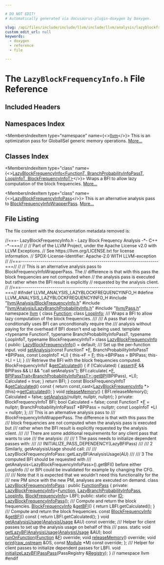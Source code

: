 ```yaml
---

# DO NOT EDIT!
# Automatically generated via docusaurus-plugin-doxygen by Doxygen.

slug: /api/files/include/include/llvm/include/llvm/analysis/lazyblockfrequencyinfo-h
custom_edit_url: null
keywords:
  - doxygen
  - reference
  - file

---
```





# The `LazyBlockFrequencyInfo.h` File Reference

<DoxygenPage pluginConfig={pluginConfig}>



## Included Headers

<IncludesList>
<IncludesListItem
  filePath="llvm/Analysis/BlockFrequencyInfo.h"
  permalink="/docs/api/files/include/include/llvm/include/llvm/analysis/blockfrequencyinfo-h"
  isLocal="true" />
<IncludesListItem
  filePath="llvm/Analysis/LazyBranchProbabilityInfo.h"
  permalink="/docs/api/files/include/include/llvm/include/llvm/analysis/lazybranchprobabilityinfo-h"
  isLocal="true" />
<IncludesListItem
  filePath="llvm/Pass.h"
  permalink="/docs/api/files/include/include/llvm/pass-h"
  isLocal="true" />
</IncludesList>

## Namespaces Index

<MembersIndex>

<MembersIndexItem
  type="namespace"
  name={<><a href="/docs/api/namespaces/llvm">llvm</a></>}>
This is an optimization pass for GlobalISel generic memory operations. <a href="/docs/api/namespaces/llvm/#details">More...</a>
</MembersIndexItem>

</MembersIndex>

## Classes Index

<MembersIndex>

<MembersIndexItem
  type="class"
  name={<><a href="/docs/api/classes/llvm/lazyblockfrequencyinfo">LazyBlockFrequencyInfo&lt;FunctionT, BranchProbabilityInfoPassT, LoopInfoT, BlockFrequencyInfoT&gt;</a></>}>
Wraps a BFI to allow lazy computation of the block frequencies. <a href="/docs/api/classes/llvm/lazyblockfrequencyinfo/#details">More...</a>
</MembersIndexItem>

<MembersIndexItem
  type="class"
  name={<><a href="/docs/api/classes/llvm/lazyblockfrequencyinfopass">LazyBlockFrequencyInfoPass</a></>}>
This is an alternative analysis pass to <a href="/docs/api/classes/llvm/blockfrequencyinfowrapperpass">BlockFrequencyInfoWrapperPass</a>. <a href="/docs/api/classes/llvm/lazyblockfrequencyinfopass/#details">More...</a>
</MembersIndexItem>

</MembersIndex>


## File Listing

The file content with the documentation metadata removed is:

<ProgramListing>

<Link id="l00001" /><CodeLine lineNumber="1"><Highlight kind="comment">//===- LazyBlockFrequencyInfo.h - Lazy Block Frequency Analysis -&#42;- C++ -&#42;-===//</Highlight><Highlight kind="normal"></Highlight></CodeLine>
<Link id="l00002" /><CodeLine lineNumber="2"><Highlight kind="normal"></Highlight><Highlight kind="comment">//</Highlight><Highlight kind="normal"></Highlight></CodeLine>
<Link id="l00003" /><CodeLine lineNumber="3"><Highlight kind="normal"></Highlight><Highlight kind="comment">// Part of the LLVM Project, under the Apache License v2.0 with LLVM Exceptions.</Highlight><Highlight kind="normal"></Highlight></CodeLine>
<Link id="l00004" /><CodeLine lineNumber="4"><Highlight kind="normal"></Highlight><Highlight kind="comment">// See https://llvm.org/LICENSE.txt for license information.</Highlight><Highlight kind="normal"></Highlight></CodeLine>
<Link id="l00005" /><CodeLine lineNumber="5"><Highlight kind="normal"></Highlight><Highlight kind="comment">// SPDX-License-Identifier: Apache-2.0 WITH LLVM-exception</Highlight><Highlight kind="normal"></Highlight></CodeLine>
<Link id="l00006" /><CodeLine lineNumber="6"><Highlight kind="normal"></Highlight><Highlight kind="comment">//</Highlight><Highlight kind="normal"></Highlight></CodeLine>
<Link id="l00007" /><CodeLine lineNumber="7"><Highlight kind="normal"></Highlight><Highlight kind="comment">//===----------------------------------------------------------------------===//</Highlight><Highlight kind="normal"></Highlight></CodeLine>
<Link id="l00008" /><CodeLine lineNumber="8"><Highlight kind="normal"></Highlight><Highlight kind="comment">//</Highlight><Highlight kind="normal"></Highlight></CodeLine>
<Link id="l00009" /><CodeLine lineNumber="9"><Highlight kind="normal"></Highlight><Highlight kind="comment">// This is an alternative analysis pass to BlockFrequencyInfoWrapperPass.  The</Highlight><Highlight kind="normal"></Highlight></CodeLine>
<Link id="l00010" /><CodeLine lineNumber="10"><Highlight kind="normal"></Highlight><Highlight kind="comment">// difference is that with this pass the block frequencies are not computed when</Highlight><Highlight kind="normal"></Highlight></CodeLine>
<Link id="l00011" /><CodeLine lineNumber="11"><Highlight kind="normal"></Highlight><Highlight kind="comment">// the analysis pass is executed but rather when the BFI result is explicitly</Highlight><Highlight kind="normal"></Highlight></CodeLine>
<Link id="l00012" /><CodeLine lineNumber="12"><Highlight kind="normal"></Highlight><Highlight kind="comment">// requested by the analysis client.</Highlight><Highlight kind="normal"></Highlight></CodeLine>
<Link id="l00013" /><CodeLine lineNumber="13"><Highlight kind="normal"></Highlight><Highlight kind="comment">//</Highlight><Highlight kind="normal"></Highlight></CodeLine>
<Link id="l00014" /><CodeLine lineNumber="14"><Highlight kind="normal"></Highlight><Highlight kind="comment">//===----------------------------------------------------------------------===//</Highlight><Highlight kind="normal"></Highlight></CodeLine>
<Link id="l00015" /><CodeLine lineNumber="15"><Highlight kind="normal"></Highlight></CodeLine>
<Link id="l00016" /><CodeLine lineNumber="16"><Highlight kind="normal"></Highlight><Highlight kind="preprocessor">#ifndef LLVM&#95;ANALYSIS&#95;LAZYBLOCKFREQUENCYINFO&#95;H</Highlight><Highlight kind="normal"></Highlight></CodeLine>
<Link id="l00017" /><CodeLine lineNumber="17"><Highlight kind="normal"></Highlight><Highlight kind="preprocessor">#define LLVM&#95;ANALYSIS&#95;LAZYBLOCKFREQUENCYINFO&#95;H</Highlight><Highlight kind="normal"></Highlight></CodeLine>
<Link id="l00018" /><CodeLine lineNumber="18"><Highlight kind="normal"></Highlight></CodeLine>
<Link id="l00019" /><CodeLine lineNumber="19"><Highlight kind="normal"></Highlight><Highlight kind="preprocessor">#include &quot;<a href="/docs/api/files/include/include/llvm/include/llvm/analysis/blockfrequencyinfo-h">llvm/Analysis/BlockFrequencyInfo.h</a>&quot;</Highlight><Highlight kind="normal"></Highlight></CodeLine>
<Link id="l00020" /><CodeLine lineNumber="20"><Highlight kind="normal"></Highlight><Highlight kind="preprocessor">#include &quot;<a href="/docs/api/files/include/include/llvm/include/llvm/analysis/lazybranchprobabilityinfo-h">llvm/Analysis/LazyBranchProbabilityInfo.h</a>&quot;</Highlight><Highlight kind="normal"></Highlight></CodeLine>
<Link id="l00021" /><CodeLine lineNumber="21"><Highlight kind="normal"></Highlight><Highlight kind="preprocessor">#include &quot;<a href="/docs/api/files/include/include/llvm/pass-h">llvm/Pass.h</a>&quot;</Highlight><Highlight kind="normal"></Highlight></CodeLine>
<Link id="l00022" /><CodeLine lineNumber="22"><Highlight kind="normal"></Highlight></CodeLine>
<Link id="l00023" /><CodeLine lineNumber="23"><Highlight kind="normal"></Highlight><Highlight kind="keyword">namespace </Highlight><Highlight kind="normal"><a href="/docs/api/namespaces/llvm">llvm</a> &#123;</Highlight></CodeLine>
<Link id="l00024" /><CodeLine lineNumber="24"><Highlight kind="normal"></Highlight><Highlight kind="keyword">class </Highlight><Highlight kind="normal"><a href="/docs/api/classes/llvm/function">Function</a>;</Highlight></CodeLine>
<Link id="l00025" /><CodeLine lineNumber="25"><Highlight kind="normal"></Highlight><Highlight kind="keyword">class </Highlight><Highlight kind="normal"><a href="/docs/api/classes/llvm/loopinfo">LoopInfo</a>;</Highlight></CodeLine>
<Link id="l00026" /><CodeLine lineNumber="26"><Highlight kind="normal"></Highlight><Highlight kind="comment"></Highlight></CodeLine>
<Link id="l00027" /><CodeLine lineNumber="27"><Highlight kind="comment">/// Wraps a BFI to allow lazy computation of the block frequencies.</Highlight></CodeLine>
<Link id="l00028" /><CodeLine lineNumber="28"><Highlight kind="comment">///</Highlight></CodeLine>
<Link id="l00029" /><CodeLine lineNumber="29"><Highlight kind="comment">/// A pass that only conditionally uses BFI can uncondtionally require the</Highlight></CodeLine>
<Link id="l00030" /><CodeLine lineNumber="30"><Highlight kind="comment">/// analysis without paying for the overhead if BFI doesn&#39;t end up being used.</Highlight><Highlight kind="normal"></Highlight></CodeLine>
<Link id="l00031" /><CodeLine lineNumber="31"><Highlight kind="normal"></Highlight><Highlight kind="keyword">template</Highlight><Highlight kind="normal"> &lt;</Highlight><Highlight kind="keyword">typename</Highlight><Highlight kind="normal"> FunctionT, </Highlight><Highlight kind="keyword">typename</Highlight><Highlight kind="normal"> BranchProbabilityInfoPassT,</Highlight></CodeLine>
<Link id="l00032" /><CodeLine lineNumber="32"><Highlight kind="normal">          </Highlight><Highlight kind="keyword">typename</Highlight><Highlight kind="normal"> LoopInfoT, </Highlight><Highlight kind="keyword">typename</Highlight><Highlight kind="normal"> BlockFrequencyInfoT&gt;</Highlight></CodeLine>
<Link id="l00033" /><CodeLine lineNumber="33" lineLink="/docs/api/classes/llvm/lazyblockfrequencyinfo"><Highlight kind="normal"></Highlight><Highlight kind="keyword">class </Highlight><Highlight kind="normal"><a href="/docs/api/classes/llvm/lazyblockfrequencyinfo/#a4e8310c2d32e700cfa8ca1dbf34787fd">LazyBlockFrequencyInfo</a> &#123;</Highlight></CodeLine>
<Link id="l00034" /><CodeLine lineNumber="34"><Highlight kind="normal"></Highlight><Highlight kind="keyword">public</Highlight><Highlight kind="normal">:</Highlight></CodeLine>
<Link id="l00035" /><CodeLine lineNumber="35" lineLink="/docs/api/classes/llvm/lazyblockfrequencyinfo/#a4e8310c2d32e700cfa8ca1dbf34787fd"><Highlight kind="normal">  <a href="/docs/api/classes/llvm/lazyblockfrequencyinfo/#a4e8310c2d32e700cfa8ca1dbf34787fd">LazyBlockFrequencyInfo</a>() = </Highlight><Highlight kind="keywordflow">default</Highlight><Highlight kind="normal">;</Highlight></CodeLine>
<Link id="l00036" /><CodeLine lineNumber="36"><Highlight kind="normal"></Highlight><Highlight kind="comment"></Highlight></CodeLine>
<Link id="l00037" /><CodeLine lineNumber="37"><Highlight kind="comment">  /// Set up the per-function input.</Highlight><Highlight kind="normal"></Highlight></CodeLine>
<Link id="l00038" /><CodeLine lineNumber="38" lineLink="/docs/api/classes/llvm/lazyblockfrequencyinfo/#afcf9d6e0d69c79016212934c24124928"><Highlight kind="normal">  </Highlight><Highlight kind="keywordtype">void</Highlight><Highlight kind="normal"> <a href="/docs/api/classes/llvm/lazyblockfrequencyinfo/#afcf9d6e0d69c79016212934c24124928">setAnalysis</a>(</Highlight><Highlight kind="keyword">const</Highlight><Highlight kind="normal"> FunctionT &#42;<a href="/docs/api/files/lib/lib/support/md5-cpp/#a96d73bbd7af15cb1fc38c3f4a3bd82e9">F</a>, BranchProbabilityInfoPassT &#42;BPIPass,</Highlight></CodeLine>
<Link id="l00039" /><CodeLine lineNumber="39"><Highlight kind="normal">                   </Highlight><Highlight kind="keyword">const</Highlight><Highlight kind="normal"> LoopInfoT &#42;LI) &#123;</Highlight></CodeLine>
<Link id="l00040" /><CodeLine lineNumber="40"><Highlight kind="normal">    this-&gt;F = <a href="/docs/api/files/lib/lib/support/md5-cpp/#a96d73bbd7af15cb1fc38c3f4a3bd82e9">F</a>;</Highlight></CodeLine>
<Link id="l00041" /><CodeLine lineNumber="41"><Highlight kind="normal">    this-&gt;BPIPass = BPIPass;</Highlight></CodeLine>
<Link id="l00042" /><CodeLine lineNumber="42"><Highlight kind="normal">    this-&gt;LI = LI;</Highlight></CodeLine>
<Link id="l00043" /><CodeLine lineNumber="43"><Highlight kind="normal">  &#125;</Highlight></CodeLine>
<Link id="l00044" /><CodeLine lineNumber="44"><Highlight kind="normal"></Highlight><Highlight kind="comment"></Highlight></CodeLine>
<Link id="l00045" /><CodeLine lineNumber="45"><Highlight kind="comment">  /// Retrieve the BFI with the block frequencies computed.</Highlight><Highlight kind="normal"></Highlight></CodeLine>
<Link id="l00046" /><CodeLine lineNumber="46" lineLink="/docs/api/classes/llvm/lazyblockfrequencyinfo/#aabf29eed24c2427555b6be5f140066fc"><Highlight kind="normal">  BlockFrequencyInfoT &amp;<a href="/docs/api/classes/llvm/lazyblockfrequencyinfo/#aabf29eed24c2427555b6be5f140066fc">getCalculated</a>() &#123;</Highlight></CodeLine>
<Link id="l00047" /><CodeLine lineNumber="47"><Highlight kind="normal">    </Highlight><Highlight kind="keywordflow">if</Highlight><Highlight kind="normal"> (!Calculated) &#123;</Highlight></CodeLine>
<Link id="l00048" /><CodeLine lineNumber="48"><Highlight kind="normal">      <a href="/docs/api/files/lib/lib/target/lib/target/amdgpu/silowercontrolflow-cpp/#a4868c5d81c5ccc98c47aeab6244346a0">assert</a>(<a href="/docs/api/files/lib/lib/support/md5-cpp/#a96d73bbd7af15cb1fc38c3f4a3bd82e9">F</a> &amp;&amp; BPIPass &amp;&amp; LI &amp;&amp; </Highlight><Highlight kind="stringliteral">&quot;call setAnalysis&quot;</Highlight><Highlight kind="normal">);</Highlight></CodeLine>
<Link id="l00049" /><CodeLine lineNumber="49"><Highlight kind="normal">      BFI.calculate(</Highlight></CodeLine>
<Link id="l00050" /><CodeLine lineNumber="50"><Highlight kind="normal">          &#42;<a href="/docs/api/files/lib/lib/support/md5-cpp/#a96d73bbd7af15cb1fc38c3f4a3bd82e9">F</a>, <a href="/docs/api/structs/llvm/bpipasstrait/#a349652dd7389f87410d06137c76bb06c">BPIPassTrait&lt;BranchProbabilityInfoPassT&gt;::getBPI</a>(BPIPass), &#42;LI);</Highlight></CodeLine>
<Link id="l00051" /><CodeLine lineNumber="51"><Highlight kind="normal">      Calculated = </Highlight><Highlight kind="keyword">true</Highlight><Highlight kind="normal">;</Highlight></CodeLine>
<Link id="l00052" /><CodeLine lineNumber="52"><Highlight kind="normal">    &#125;</Highlight></CodeLine>
<Link id="l00053" /><CodeLine lineNumber="53"><Highlight kind="normal">    </Highlight><Highlight kind="keywordflow">return</Highlight><Highlight kind="normal"> BFI;</Highlight></CodeLine>
<Link id="l00054" /><CodeLine lineNumber="54"><Highlight kind="normal">  &#125;</Highlight></CodeLine>
<Link id="l00055" /><CodeLine lineNumber="55"><Highlight kind="normal"></Highlight></CodeLine>
<Link id="l00056" /><CodeLine lineNumber="56" lineLink="/docs/api/classes/llvm/lazyblockfrequencyinfo/#a8a0418450d455c24d2bdfa3296d3cef8"><Highlight kind="normal">  </Highlight><Highlight kind="keyword">const</Highlight><Highlight kind="normal"> BlockFrequencyInfoT &amp;<a href="/docs/api/classes/llvm/lazyblockfrequencyinfo/#a8a0418450d455c24d2bdfa3296d3cef8">getCalculated</a>()</Highlight><Highlight kind="keyword"> const </Highlight><Highlight kind="normal">&#123;</Highlight></CodeLine>
<Link id="l00057" /><CodeLine lineNumber="57"><Highlight kind="normal">    </Highlight><Highlight kind="keywordflow">return</Highlight><Highlight kind="normal"> </Highlight><Highlight kind="keyword">const&#95;cast&lt;</Highlight><Highlight kind="normal"><a href="/docs/api/classes/llvm/lazyblockfrequencyinfo/#a4e8310c2d32e700cfa8ca1dbf34787fd">LazyBlockFrequencyInfo</a> &#42;</Highlight><Highlight kind="keyword">&gt;</Highlight><Highlight kind="normal">(</Highlight><Highlight kind="keyword">this</Highlight><Highlight kind="normal">)-&gt;<a href="/docs/api/classes/llvm/lazyblockfrequencyinfo/#aabf29eed24c2427555b6be5f140066fc">getCalculated</a>();</Highlight></CodeLine>
<Link id="l00058" /><CodeLine lineNumber="58"><Highlight kind="normal">  &#125;</Highlight></CodeLine>
<Link id="l00059" /><CodeLine lineNumber="59"><Highlight kind="normal"></Highlight></CodeLine>
<Link id="l00060" /><CodeLine lineNumber="60" lineLink="/docs/api/classes/llvm/lazyblockfrequencyinfo/#aa50835629c918e8c5899a826477ef3b6"><Highlight kind="normal">  </Highlight><Highlight kind="keywordtype">void</Highlight><Highlight kind="normal"> <a href="/docs/api/classes/llvm/lazyblockfrequencyinfo/#aa50835629c918e8c5899a826477ef3b6">releaseMemory</a>() &#123;</Highlight></CodeLine>
<Link id="l00061" /><CodeLine lineNumber="61"><Highlight kind="normal">    BFI.releaseMemory();</Highlight></CodeLine>
<Link id="l00062" /><CodeLine lineNumber="62"><Highlight kind="normal">    Calculated = </Highlight><Highlight kind="keyword">false</Highlight><Highlight kind="normal">;</Highlight></CodeLine>
<Link id="l00063" /><CodeLine lineNumber="63"><Highlight kind="normal">    <a href="/docs/api/classes/llvm/lazyblockfrequencyinfo/#afcf9d6e0d69c79016212934c24124928">setAnalysis</a>(</Highlight><Highlight kind="keyword">nullptr</Highlight><Highlight kind="normal">, </Highlight><Highlight kind="keyword">nullptr</Highlight><Highlight kind="normal">, </Highlight><Highlight kind="keyword">nullptr</Highlight><Highlight kind="normal">);</Highlight></CodeLine>
<Link id="l00064" /><CodeLine lineNumber="64"><Highlight kind="normal">  &#125;</Highlight></CodeLine>
<Link id="l00065" /><CodeLine lineNumber="65"><Highlight kind="normal"></Highlight></CodeLine>
<Link id="l00066" /><CodeLine lineNumber="66"><Highlight kind="normal"></Highlight><Highlight kind="keyword">private</Highlight><Highlight kind="normal">:</Highlight></CodeLine>
<Link id="l00067" /><CodeLine lineNumber="67"><Highlight kind="normal">  BlockFrequencyInfoT BFI;</Highlight></CodeLine>
<Link id="l00068" /><CodeLine lineNumber="68"><Highlight kind="normal">  </Highlight><Highlight kind="keywordtype">bool</Highlight><Highlight kind="normal"> Calculated = </Highlight><Highlight kind="keyword">false</Highlight><Highlight kind="normal">;</Highlight></CodeLine>
<Link id="l00069" /><CodeLine lineNumber="69"><Highlight kind="normal">  </Highlight><Highlight kind="keyword">const</Highlight><Highlight kind="normal"> FunctionT &#42;<a href="/docs/api/files/lib/lib/support/md5-cpp/#a96d73bbd7af15cb1fc38c3f4a3bd82e9">F</a> = </Highlight><Highlight kind="keyword">nullptr</Highlight><Highlight kind="normal">;</Highlight></CodeLine>
<Link id="l00070" /><CodeLine lineNumber="70"><Highlight kind="normal">  BranchProbabilityInfoPassT &#42;BPIPass = </Highlight><Highlight kind="keyword">nullptr</Highlight><Highlight kind="normal">;</Highlight></CodeLine>
<Link id="l00071" /><CodeLine lineNumber="71"><Highlight kind="normal">  </Highlight><Highlight kind="keyword">const</Highlight><Highlight kind="normal"> LoopInfoT &#42;LI = </Highlight><Highlight kind="keyword">nullptr</Highlight><Highlight kind="normal">;</Highlight></CodeLine>
<Link id="l00072" /><CodeLine lineNumber="72"><Highlight kind="normal">&#125;;</Highlight></CodeLine>
<Link id="l00073" /><CodeLine lineNumber="73"><Highlight kind="normal"></Highlight><Highlight kind="comment"></Highlight></CodeLine>
<Link id="l00074" /><CodeLine lineNumber="74"><Highlight kind="comment">/// This is an alternative analysis pass to</Highlight></CodeLine>
<Link id="l00075" /><CodeLine lineNumber="75"><Highlight kind="comment">/// BlockFrequencyInfoWrapperPass.  The difference is that with this pass the</Highlight></CodeLine>
<Link id="l00076" /><CodeLine lineNumber="76"><Highlight kind="comment">/// block frequencies are not computed when the analysis pass is executed but</Highlight></CodeLine>
<Link id="l00077" /><CodeLine lineNumber="77"><Highlight kind="comment">/// rather when the BFI result is explicitly requested by the analysis client.</Highlight></CodeLine>
<Link id="l00078" /><CodeLine lineNumber="78"><Highlight kind="comment">///</Highlight></CodeLine>
<Link id="l00079" /><CodeLine lineNumber="79"><Highlight kind="comment">/// There are some additional requirements for any client pass that wants to use</Highlight></CodeLine>
<Link id="l00080" /><CodeLine lineNumber="80"><Highlight kind="comment">/// the analysis:</Highlight></CodeLine>
<Link id="l00081" /><CodeLine lineNumber="81"><Highlight kind="comment">///</Highlight></CodeLine>
<Link id="l00082" /><CodeLine lineNumber="82"><Highlight kind="comment">/// 1 The pass needs to initialize dependent passes with:</Highlight></CodeLine>
<Link id="l00083" /><CodeLine lineNumber="83"><Highlight kind="comment">///</Highlight></CodeLine>
<Link id="l00084" /><CodeLine lineNumber="84"><Highlight kind="comment">///   INITIALIZE&#95;PASS&#95;DEPENDENCY(LazyBFIPass)</Highlight></CodeLine>
<Link id="l00085" /><CodeLine lineNumber="85"><Highlight kind="comment">///</Highlight></CodeLine>
<Link id="l00086" /><CodeLine lineNumber="86"><Highlight kind="comment">/// 2 Similarly, getAnalysisUsage should call:</Highlight></CodeLine>
<Link id="l00087" /><CodeLine lineNumber="87"><Highlight kind="comment">///</Highlight></CodeLine>
<Link id="l00088" /><CodeLine lineNumber="88"><Highlight kind="comment">///   LazyBlockFrequencyInfoPass::getLazyBFIAnalysisUsage(AU)</Highlight></CodeLine>
<Link id="l00089" /><CodeLine lineNumber="89"><Highlight kind="comment">///</Highlight></CodeLine>
<Link id="l00090" /><CodeLine lineNumber="90"><Highlight kind="comment">/// 3 The computed BFI should be requested with</Highlight></CodeLine>
<Link id="l00091" /><CodeLine lineNumber="91"><Highlight kind="comment">///    getAnalysis&lt;LazyBlockFrequencyInfoPass&gt;().getBFI() before either LoopInfo</Highlight></CodeLine>
<Link id="l00092" /><CodeLine lineNumber="92"><Highlight kind="comment">///    or BPI could be invalidated for example by changing the CFG.</Highlight></CodeLine>
<Link id="l00093" /><CodeLine lineNumber="93"><Highlight kind="comment">///</Highlight></CodeLine>
<Link id="l00094" /><CodeLine lineNumber="94"><Highlight kind="comment">/// Note that it is expected that we wouldn&#39;t need this functionality for the</Highlight></CodeLine>
<Link id="l00095" /><CodeLine lineNumber="95"><Highlight kind="comment">/// new PM since with the new PM, analyses are executed on demand.</Highlight><Highlight kind="normal"></Highlight></CodeLine>
<Link id="l00096" /><CodeLine lineNumber="96"><Highlight kind="normal"></Highlight></CodeLine>
<Link id="l00097" /><CodeLine lineNumber="97" lineLink="/docs/api/classes/llvm/lazyblockfrequencyinfopass"><Highlight kind="normal"></Highlight><Highlight kind="keyword">class </Highlight><Highlight kind="normal"><a href="/docs/api/classes/llvm/lazyblockfrequencyinfopass/#ae107b172f74e294f4c657b851fa8a42d">LazyBlockFrequencyInfoPass</a> : </Highlight><Highlight kind="keyword">public</Highlight><Highlight kind="normal"> <a href="/docs/api/classes/llvm/functionpass/#a7691d83e3561f781cae4ce4a01bdfa93">FunctionPass</a> &#123;</Highlight></CodeLine>
<Link id="l00098" /><CodeLine lineNumber="98"><Highlight kind="normal"></Highlight><Highlight kind="keyword">private</Highlight><Highlight kind="normal">:</Highlight></CodeLine>
<Link id="l00099" /><CodeLine lineNumber="99"><Highlight kind="normal">  <a href="/docs/api/classes/llvm/lazyblockfrequencyinfo">LazyBlockFrequencyInfo</a>&lt;<a href="/docs/api/classes/llvm/function">Function</a>, <a href="/docs/api/classes/llvm/lazybranchprobabilityinfopass">LazyBranchProbabilityInfoPass</a>, <a href="/docs/api/classes/llvm/loopinfo">LoopInfo</a>,</Highlight></CodeLine>
<Link id="l00100" /><CodeLine lineNumber="100"><Highlight kind="normal">                         <a href="/docs/api/classes/llvm/blockfrequencyinfo">BlockFrequencyInfo</a>&gt;</Highlight></CodeLine>
<Link id="l00101" /><CodeLine lineNumber="101"><Highlight kind="normal">      LBFI;</Highlight></CodeLine>
<Link id="l00102" /><CodeLine lineNumber="102"><Highlight kind="normal"></Highlight></CodeLine>
<Link id="l00103" /><CodeLine lineNumber="103"><Highlight kind="normal"></Highlight><Highlight kind="keyword">public</Highlight><Highlight kind="normal">:</Highlight></CodeLine>
<Link id="l00104" /><CodeLine lineNumber="104" lineLink="/docs/api/classes/llvm/lazyblockfrequencyinfopass/#aeb3f6d3d2d2ba901816d274db979149a"><Highlight kind="normal">  </Highlight><Highlight kind="keyword">static</Highlight><Highlight kind="normal"> </Highlight><Highlight kind="keywordtype">char</Highlight><Highlight kind="normal"> <a href="/docs/api/classes/llvm/lazyblockfrequencyinfopass/#aeb3f6d3d2d2ba901816d274db979149a">ID</a>;</Highlight></CodeLine>
<Link id="l00105" /><CodeLine lineNumber="105"><Highlight kind="normal"></Highlight></CodeLine>
<Link id="l00106" /><CodeLine lineNumber="106"><Highlight kind="normal">  <a href="/docs/api/classes/llvm/lazyblockfrequencyinfopass/#ae107b172f74e294f4c657b851fa8a42d">LazyBlockFrequencyInfoPass</a>();</Highlight></CodeLine>
<Link id="l00107" /><CodeLine lineNumber="107"><Highlight kind="normal"></Highlight><Highlight kind="comment"></Highlight></CodeLine>
<Link id="l00108" /><CodeLine lineNumber="108"><Highlight kind="comment">  /// Compute and return the block frequencies.</Highlight><Highlight kind="normal"></Highlight></CodeLine>
<Link id="l00109" /><CodeLine lineNumber="109" lineLink="/docs/api/classes/llvm/lazyblockfrequencyinfopass/#a5d2edaa05bd7bacc0df3273342a9329a"><Highlight kind="normal">  <a href="/docs/api/classes/llvm/blockfrequencyinfo">BlockFrequencyInfo</a> &amp;<a href="/docs/api/classes/llvm/lazyblockfrequencyinfopass/#a5d2edaa05bd7bacc0df3273342a9329a">getBFI</a>() &#123; </Highlight><Highlight kind="keywordflow">return</Highlight><Highlight kind="normal"> LBFI.getCalculated(); &#125;</Highlight></CodeLine>
<Link id="l00110" /><CodeLine lineNumber="110"><Highlight kind="normal"></Highlight><Highlight kind="comment"></Highlight></CodeLine>
<Link id="l00111" /><CodeLine lineNumber="111"><Highlight kind="comment">  /// Compute and return the block frequencies.</Highlight><Highlight kind="normal"></Highlight></CodeLine>
<Link id="l00112" /><CodeLine lineNumber="112" lineLink="/docs/api/classes/llvm/lazyblockfrequencyinfopass/#a1e26f3fb5496dc98341e6cde6f0bf6e1"><Highlight kind="normal">  </Highlight><Highlight kind="keyword">const</Highlight><Highlight kind="normal"> <a href="/docs/api/classes/llvm/blockfrequencyinfo">BlockFrequencyInfo</a> &amp;<a href="/docs/api/classes/llvm/lazyblockfrequencyinfopass/#a1e26f3fb5496dc98341e6cde6f0bf6e1">getBFI</a>()</Highlight><Highlight kind="keyword"> const </Highlight><Highlight kind="normal">&#123; </Highlight><Highlight kind="keywordflow">return</Highlight><Highlight kind="normal"> LBFI.getCalculated(); &#125;</Highlight></CodeLine>
<Link id="l00113" /><CodeLine lineNumber="113"><Highlight kind="normal"></Highlight></CodeLine>
<Link id="l00114" /><CodeLine lineNumber="114"><Highlight kind="normal">  </Highlight><Highlight kind="keywordtype">void</Highlight><Highlight kind="normal"> <a href="/docs/api/classes/llvm/lazyblockfrequencyinfopass/#ac268a272ef00fe938673b99e143edcae">getAnalysisUsage</a>(<a href="/docs/api/classes/llvm/analysisusage">AnalysisUsage</a> &amp;AU) </Highlight><Highlight kind="keyword">const override</Highlight><Highlight kind="normal">;</Highlight></CodeLine>
<Link id="l00115" /><CodeLine lineNumber="115"><Highlight kind="normal"></Highlight><Highlight kind="comment"></Highlight></CodeLine>
<Link id="l00116" /><CodeLine lineNumber="116"><Highlight kind="comment">  /// Helper for client passes to set up the analysis usage on behalf of this</Highlight></CodeLine>
<Link id="l00117" /><CodeLine lineNumber="117"><Highlight kind="comment">  /// pass.</Highlight><Highlight kind="normal"></Highlight></CodeLine>
<Link id="l00118" /><CodeLine lineNumber="118"><Highlight kind="normal">  </Highlight><Highlight kind="keyword">static</Highlight><Highlight kind="normal"> </Highlight><Highlight kind="keywordtype">void</Highlight><Highlight kind="normal"> <a href="/docs/api/classes/llvm/lazyblockfrequencyinfopass/#a8969b22606511eb0e2b2e028a3c0f332">getLazyBFIAnalysisUsage</a>(<a href="/docs/api/classes/llvm/analysisusage">AnalysisUsage</a> &amp;AU);</Highlight></CodeLine>
<Link id="l00119" /><CodeLine lineNumber="119"><Highlight kind="normal"></Highlight></CodeLine>
<Link id="l00120" /><CodeLine lineNumber="120"><Highlight kind="normal">  </Highlight><Highlight kind="keywordtype">bool</Highlight><Highlight kind="normal"> <a href="/docs/api/classes/llvm/lazyblockfrequencyinfopass/#a770f30d62e60c34453e8f2818a244686">runOnFunction</a>(<a href="/docs/api/classes/llvm/function">Function</a> &amp;<a href="/docs/api/files/lib/lib/support/md5-cpp/#a96d73bbd7af15cb1fc38c3f4a3bd82e9">F</a>) </Highlight><Highlight kind="keyword">override</Highlight><Highlight kind="normal">;</Highlight></CodeLine>
<Link id="l00121" /><CodeLine lineNumber="121"><Highlight kind="normal">  </Highlight><Highlight kind="keywordtype">void</Highlight><Highlight kind="normal"> <a href="/docs/api/classes/llvm/lazyblockfrequencyinfopass/#a0aaa11ab98bedf9a13ae2a09d3a463b2">releaseMemory</a>() </Highlight><Highlight kind="keyword">override</Highlight><Highlight kind="normal">;</Highlight></CodeLine>
<Link id="l00122" /><CodeLine lineNumber="122"><Highlight kind="normal">  </Highlight><Highlight kind="keywordtype">void</Highlight><Highlight kind="normal"> <a href="/docs/api/classes/llvm/lazyblockfrequencyinfopass/#ac02b4e57fda5014ed1454faf7c23652a">print</a>(<a href="/docs/api/classes/llvm/raw-ostream">raw&#95;ostream</a> &amp;OS, </Highlight><Highlight kind="keyword">const</Highlight><Highlight kind="normal"> <a href="/docs/api/classes/llvm/module">Module</a> &#42;M) </Highlight><Highlight kind="keyword">const override</Highlight><Highlight kind="normal">;</Highlight></CodeLine>
<Link id="l00123" /><CodeLine lineNumber="123"><Highlight kind="normal">&#125;;</Highlight></CodeLine>
<Link id="l00124" /><CodeLine lineNumber="124"><Highlight kind="normal"></Highlight><Highlight kind="comment"></Highlight></CodeLine>
<Link id="l00125" /><CodeLine lineNumber="125"><Highlight kind="comment">/// Helper for client passes to initialize dependent passes for LBFI.</Highlight><Highlight kind="normal"></Highlight></CodeLine>
<Link id="l00126" /><CodeLine lineNumber="126"><Highlight kind="normal"></Highlight><Highlight kind="keywordtype">void</Highlight><Highlight kind="normal"> <a href="/docs/api/namespaces/llvm/#a237a31a1c24891f4ea0bf3b9910de839">initializeLazyBFIPassPass</a>(PassRegistry &amp;<a href="/docs/api/namespaces/llvm/#aca4a25208bf939668b7735da53221107">Registry</a>);</Highlight></CodeLine>
<Link id="l00127" /><CodeLine lineNumber="127"><Highlight kind="normal">&#125; </Highlight><Highlight kind="comment">// namespace llvm</Highlight><Highlight kind="normal"></Highlight></CodeLine>
<Link id="l00128" /><CodeLine lineNumber="128"><Highlight kind="normal"></Highlight><Highlight kind="preprocessor">#endif</Highlight></CodeLine>

</ProgramListing>

</DoxygenPage>

